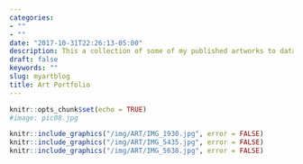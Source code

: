 ```yaml
---
categories:
- ""
- ""
date: "2017-10-31T22:26:13-05:00"
description: This a collection of some of my published artworks to data.
draft: false
keywords: ""
slug: myartblog
title: Art Portfolio
---
```



```r
knitr::opts_chunk$set(echo = TRUE)
#image: pic08.jpg
```


```r
knitr::include_graphics("/img/ART/IMG_1930.jpg", error = FALSE)
knitr::include_graphics("/img/ART/IMG_5435.jpg", error = FALSE)
knitr::include_graphics("/img/ART/IMG_5638.jpg", error = FALSE)

```
